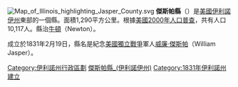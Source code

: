 {{Otheruses|傑斯帕縣|subject=美國伊利諾伊州的一個縣|other=同名的縣}}
[[File:Map_of_Illinois_highlighting_Jasper_County.svg|right]]
'''傑斯帕縣'''（{{lang-en|Jasper County}}）是[[美國|美國]][[伊利諾伊州|伊利諾伊州]]東部的一個縣。面積1,290平方公里。根據[[美國2000年人口普查|美國2000年人口普查]]，共有人口10,117人。縣治[[牛頓_(伊利諾伊州)|牛頓]]（Newton）。

成立於1831年2月19日，縣名是紀念[[美國獨立戰爭|美國獨立戰爭]]軍人[[威廉·傑斯帕|威廉·傑斯帕]]（William Jasper）。

{{伊利诺伊州}}
{{傑斯帕縣 (伊利諾伊州)}}

{{DEFAULTSORT:Jasper County, Illinois}}
[[Category:伊利諾州行政區劃|Category:伊利諾州行政區劃]]
[[Category:傑斯帕縣_(伊利諾伊州)|]]
[[Category:1831年伊利諾州建立|Category:1831年伊利諾州建立]]